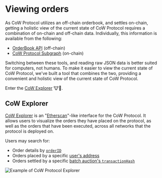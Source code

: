 # Viewing orders

As CoW Protocol utilizes an off-chain orderbook, and settles on-chain, getting a holistic view of the current state of CoW Protocol requires a combination of on-chain and off-chain data.
Individually, this information is available from the following:

- [OrderBook API](/cow-protocol/reference/apis/orderbook) (off-chain)
- [CoW Protocol Subgraph](/cow-protocol/tutorials/analyze/subgraph) (on-chain)

Switching between these tools, and reading raw JSON data is better suited for computers, not humans.
To make it easier to view the current state of CoW Protocol, we've built a tool that combines the two, providing a convenient and holistic view of the current state of CoW Protocol.

Enter the [CoW Explorer](#cow-explorer) 🐮🔎.

## CoW Explorer

[CoW Explorer](https://explorer.cow.fi) is an "[Etherscan](https://etherscan.io)"-like interface for the CoW Protocol. It allows users to visualize the orders they have placed on the protocol, as well as the orders that have been executed, across all networks that the protocol is deployed on.

Users may search for:

- Order details by [`orderID`](./cow-explorer/order)
- Orders placed by a specific [user's address](./cow-explorer/address)
- Orders settled by a specific [batch auction's `transactionHash`](./cow-explorer/batch-auction)

![Example of CoW Protocol Explorer](/img/explorer/overview.png)
